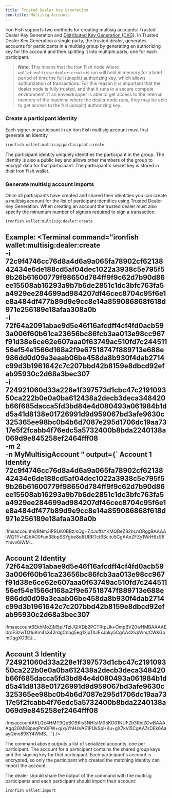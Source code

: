 ```yaml
---
title: Trusted Dealer Key Generation
seo-title: Multisig Accounts
---
```


Iron Fish supports two methods for creating multisig accounts: Trusted Dealer Key Generation and [Distributed Key Generation (DKG)](/use/get-started/multisig-creation-dkg). In Trusted Dealer Key Generation a single party, the trusted dealer, generates accounts for participants in a multisig group by generating an authorizing key for the account and then splitting it into multiple parts; one for each participant.

> **Note**: This means that the Iron Fish node where `wallet:multisig:dealer:create` is run will hold in memory for a brief period of time the full (unsplit) authorizing key, which allows authorization of transactions. For this reason it is important that the dealer node is fully trusted, and that it runs in a secure compute environment. If an eavesdropper is able to get access to the internal memory of the machine where the dealer node runs, they may be able to get access to the full (unsplit) authorizing key.

### Create a participant identity

Each signer or participant in an Iron Fish multisig account must first generate an identity

```sh
ironfish wallet:multisig:participant:create
```

The participant identity uniquely identifies the participant in the group. The identity is also a public key and allows other members of the group to encrypt data for that participant. The participant's secret key is stored in their Iron Fish wallet.

### Generate multisig account imports

Once all participants have created and shared their identities you can create a multisig account for the list of participant identities using Trusted Dealer Key Generation. When creating an account the trusted dealer must also specify the minumum number of signers required to sign a transaction.

```sh
ironfish wallet:multisig:dealer:create
```

Example:
<Terminal command="ironfish wallet:multisig:dealer:create \
-i 72c9f4746cc76d8a4d6a9a065fa78902cf6213842434e6de188cd5af04dec1022a3938c5e795f59b26b61600779f98650d784ff9f9c62d7b90d86ee15508ab16293a9b7b6de2851c1dc3bfc763fa5a4929ee284699ad984207df46cec8704c95f6e1e8a484df477b89d9e9cc8e14a859086868f618d971e256189e18afaa308a0b \
-i 72f64a2091abae9d5e46f16afcdff4cf4fd0acb593a006f60b61ca23656bc86fcb3aa013e98cc967f91d38e6ce62e607aaa0f63749ac510fd7c24451156ef54e1566d168a2f9e67518747f889713e688e986dd0d09a3eaab06be458da8b930f4dab2714c99d3b1961642c7c207bbd42b8159e8dbcd92efab95930c2d68a3bec307 \
-i 724921060d33a228e1f397573d1cbc47c219109350ca222b0e0a0ba612438a2decb3deca348420b66f685dacca5fd3bd84e4d080493a061984b1dd5a41d8138e01726991d9d959067bd3afe9630c325365ee98bc0b4b6d7087e295d1706dc19aa7317e5f2fcabb4f76edc5a5732400b8bda2240138a069d9e845258ef2464fff08 \
-m 2 \
-n MyMultisigAccount
"
  output={`
Account 1
Identity 72c9f4746cc76d8a4d6a9a065fa78902cf6213842434e6de188cd5af04dec1022a3938c5e795f59b26b61600779f98650d784ff9f9c62d7b90d86ee15508ab16293a9b7b6de2851c1dc3bfc763fa5a4929ee284699ad984207df46cec8704c95f6e1e8a484df477b89d9e9cc8e14a859086868f618d971e256189e18afaa308a0b
----------------
ifmsaccountnkRNm3IPBUK0BBz/sQg+Z4JuffsYKMQBeZ82hLnORggBAAAAlWi21Y+hl2hAO0Fun38bpSSYgbe8offURRTct6Scitu5CgAAnZFZy1WrH6zS6Ymvv6IWM...

Account 2
Identity 72f64a2091abae9d5e46f16afcdff4cf4fd0acb593a006f60b61ca23656bc86fcb3aa013e98cc967f91d38e6ce62e607aaa0f63749ac510fd7c24451156ef54e1566d168a2f9e67518747f889713e688e986dd0d09a3eaab06be458da8b930f4dab2714c99d3b1961642c7c207bbd42b8159e8dbcd92efab95930c2d68a3bec307
----------------
ifmsaccount6EkhMoZjM5pi/TzlJQIXDb2PCTRtpLlk+OmpBVZ0wHMBAAAAE0rqF3zwTQ1uKm4sX42rdgCnbg5eg12jpTllJFxJpky5CgAA4XvpWm/CWkGpmDqgXO3EJ...

Account 3
Identity 724921060d33a228e1f397573d1cbc47c219109350ca222b0e0a0ba612438a2decb3deca348420b66f685dacca5fd3bd84e4d080493a061984b1dd5a41d8138e01726991d9d959067bd3afe9630c325365ee98bc0b4b6d7087e295d1706dc19aa7317e5f2fcabb4f76edc5a5732400b8bda2240138a069d9e845258ef2464fff08
----------------
ifmsaccountAKLQe4HMT9QpBO9Kls3NHIstM05KO01NUFZb3RicZCwBAAAAgq3GMK8peqPmGFW+q/xyYhHsVAE1PUkSpHKu+gX7kVi5CgAA7sDEk6AaayQmo89XY4WMS...
  `}
/>

The command above outputs a list of serialized accounts, one per participant. The account for a participant contains the shared group keys and the signing key for that participant. Each participant's account is encrypted, so only the participant who created the matching identity can import the account.

The dealer should share the output of the command with the multisig participants and each participant should import their account:

```sh
ironfish wallet:import
```